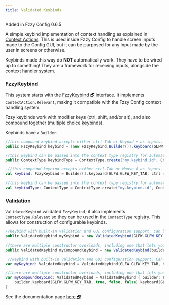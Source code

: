 ```yaml
---
title: Validated Keybinds
---
```


<Callout>
Added in Fzzy Config 0.6.5
</Callout>

A simple keybind implementation of context handling as explained in [Context Actions](../../features/Context-Actions). This is used inside Fzzy Config to handle screen inputs made to the Config GUI, but it can be purposed for any input made by the user in screens or otherwise.

<Callout variant="warning">
Keybinds made this way do <b>NOT</b> automatically work. They have to be wired up to something! They are a framework for receiving inputs, alongside the context handler system.
</Callout>

### FzzyKeybind

This system starts with the [FzzyKeybind 🗗](https://fzzyhmstrs.github.io/fconfig/-fzzy%20-config/me.fzzyhmstrs.fzzy_config.screen.context/-fzzy-keybind/index.html) interface. It implements `ContextAction.Relevant`, making it compatible with the Fzzy Config context handling system.

Fzzy keybinds work with modifier keys (ctrl, shift, and/or alt), and also compound together (multiple choice keybinds).

Keybinds have a `Builder`:

<CodeTabs>

```java !!tabs Java
//this compound keybind accepts either ctrl-Tab or Keypad + as inputs.
public FzzyKeybind keybind = (new FzzyKeybind.Builder()).keyboard(GLFW.GLFW_KEY_TAB, true, false, false).keyboard(GLFW.GLFW_KEY_KP_ADD).build();

//this keybind can be passed into the context type registry for automatic handling (or used separately of course).
public ContextType keybindType = ContextType.create("my.keybind.id", ContextInput.KEYBOARD, keybind);
```

```kotlin !!tabs Kotlin
 //this compound keybind accepts either ctrl-Tab or Mouse 4 as inputs.
val keybind: FzzyKeybind = Builder().keyboard(GLFW.GLFW_KEY_TAB, ctrl = true, shift = false, alt = false).mouse(GLFW.GLFW_MOUSE_BUTTON_4).build()

//this keybind can be passed into the context type registry for automatic handling (or used separately of course).
val keybindType: ContextType = ContextType.create("my.keybind.id", ContextInput.KEYBOARD, keybind)
```

</CodeTabs>

### Validation
`ValidatedKeybind` validated `FzzyKeyind`; it also implements `ContextType.Relevant` so they can be used in the `ContextType` registry. This allows for construction of configurable keybinds.

<CodeTabs>

```java !!tabs Java
//keybind with built-in validation and GUI configuration support. Can be registered to the context type registry just like above.
public ValidatedKeybind myKeybind = new ValidatedKeybind(GLFW.GLFW_KEY_TAB, true, false, false);

//there are multiple constructor overloads, including one that lets you operate on a provided Builder for construction of compound keybinds.
public ValidatedKeybind myCompoundKeybind = new ValidatedKeybind(builder -> builder.keyboard(GLFW.GLFW_KEY_TAB, true, false, false).keyboard(GLFW.GLFW_KEY_KP_ADD));
```

```kotlin !!tabs Kotlin
 //keybind with built-in validation and GUI configuration support. Can be registered to the context type registry just like above.
var myKeybind: ValidatedKeybind = ValidatedKeybind(GLFW.GLFW_KEY_TAB, true, false, false)

//there are multiple constructor overloads, including one that lets you operate on a provided Builder for construction of compound keybinds.
var myCompoundKeybind: ValidatedKeybind = ValidatedKeybind { builder: FzzyKeybind.Builder ->
    builder.keyboard(GLFW.GLFW_KEY_TAB, true, false, false).keyboard(GLFW.GLFW_KEY_KP_ADD)
}
```

</CodeTabs>

<Callout>
See the documentation page <a target="_blank" rel="noopener" href="https://fzzyhmstrs.github.io/fconfig/-fzzy -config/me.fzzyhmstrs.fzzy_config.validation.misc/-validated-keybind/index.html">here 🗗</a>
</Callout>